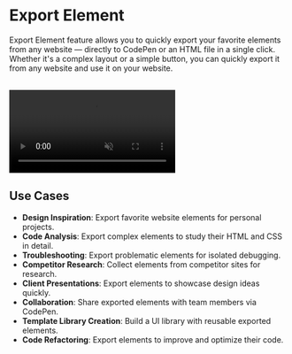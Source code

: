 # Export Element

Export Element feature allows you to quickly export your favorite elements from any website — directly to CodePen or an HTML file in a single click. Whether it's a complex layout or a simple button, you can quickly export it from any website and use it on your website.

<br />
<video
	autoPlay='autoplay'
	loop
	muted>
	<source
		src='/videos/export-element.mp4'
		type='video/mp4'
	/>
</video>

## Use Cases

- **Design Inspiration**: Export favorite website elements for personal projects.
- **Code Analysis**: Export complex elements to study their HTML and CSS in detail.
- **Troubleshooting**: Export problematic elements for isolated debugging.
- **Competitor Research**: Collect elements from competitor sites for research.
- **Client Presentations**: Export elements to showcase design ideas quickly.
- **Collaboration**: Share exported elements with team members via CodePen.
- **Template Library Creation**: Build a UI library with reusable exported elements.
- **Code Refactoring**: Export elements to improve and optimize their code.

